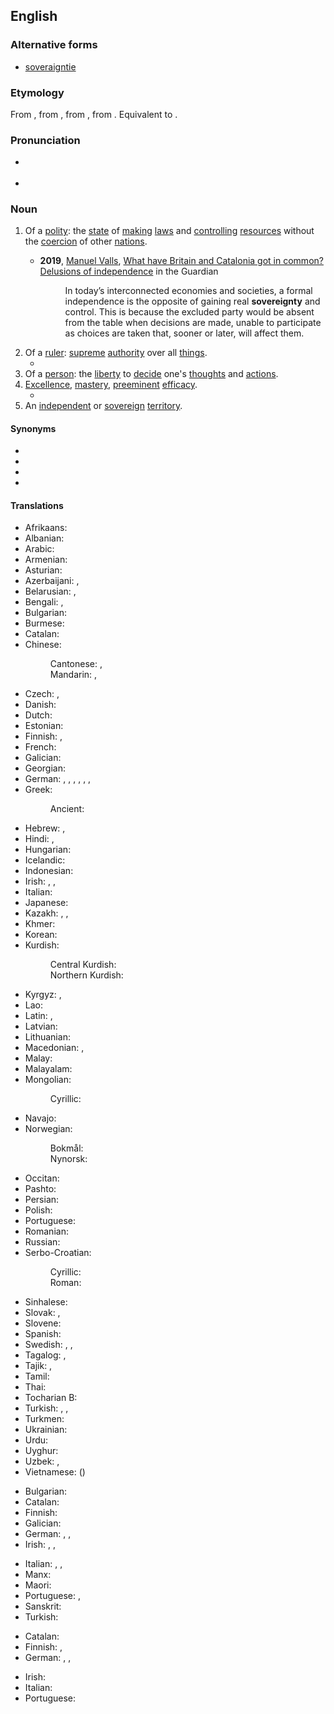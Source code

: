 ==English==
{{wikipedia}}

===Alternative forms===
* [[soveraigntie]] {{q|archaic}}

===Etymology===
From {{inh|en|enm|sovereynte}}, from {{der|en|xno|sovereyneté}}, from {{der|en|fro|souveraineté}}, from {{m|fro|soverain}}. Equivalent to {{af|en|sovereign|-ty}}.

===Pronunciation===
* {{a|RP}} {{IPA|en|/ˈsɒv.ɹən.ti/|/ˈsɒv.ɹɪn.ti/}}
* {{audio|en|LL-Q1860 (eng)-Vealhurl-sovereignty.wav|Audio (RP)}}

===Noun===
{{en-noun|~}}

# Of a [[polity]]: the [[state#Noun|state]] of [[make#Verb|making]] [[law]]s and [[control#Verb|controlling]] [[resource#Noun|resources]] without the [[coercion]] of other [[nation]]s.
#: {{synonyms|en|autarchy|independence|nationality|nationhood}}
#* '''2019''', [[w:Manuel Valls|Manuel Valls]], [https://www.theguardian.com/commentisfree/2019/mar/07/brexit-catalonia-brexit-independence-leads-to-loss-of-sovereignty What have Britain and Catalonia got in common? Delusions of independence] in the Guardian
#*: In today’s interconnected economies and societies, a formal independence is the opposite of gaining real '''sovereignty''' and control. This is because the excluded party would be absent from the table when decisions are made, unable to participate as choices are taken that, sooner or later, will affect them.
# Of a [[ruler]]: [[supreme]] [[authority]] over all [[thing]]s.
#* {{RQ:Shakespeare King John|act=II|scene=ii|page=8|column=2|passage=But Fortune, oh, / She is corrupted, chang’d, and wonne from thee, / Sh’adulterates hourely with thine Vnckle ''[[w:John, King of England|Iohn]]'', / And with her golden hand hath pluckt on France / To tread downe faire reſpect of '''Soueraigntie''', / And made his Maieſtie the bawd to theirs.}}
# Of a [[person]]: the [[liberty]] to [[decide]] one's [[thought#Noun|thoughts]] and [[action#Noun|actions]].
# [[excellence|Excellence]], [[mastery]], [[preeminent]] [[efficacy]].
#* {{RQ:Marlowe Tamburlaine|1|II|i|url=https://books.google.com/books?id=0HFGOmnsvAMC&pg=PP29|[His head,] Wherein by curious '''ſoueraigntie''' of Art,<br>Are fixt his piercing inſtruments of ſight:<br>Whose fiery circles beare encompaſſed<br>A heauen of heauenly bodies in their Spheares:}}
# An [[independent]] or [[sovereign]] [[territory]].

====Synonyms====
* {{l|en|sovereigndom}}
* {{l|en|sovereignhood}}
* {{l|en|sovereignness}}
* {{l|en|sovereignship}}

====Translations====
{{trans-top|of a nation: state of making laws and controlling resources without the coercion of other nations}}
* Afrikaans: {{t|af|soewereiniteit}}
* Albanian: {{t+|sq|sovranitet|m}}
* Arabic: {{t|ar|سِيَادَة|f}}
* Armenian: {{t+|hy|ինքնիշխանություն}}
* Asturian: {{t|ast|soberanía|f}}
* Azerbaijani: {{t|az|suverenlik}}, {{t+|az|müstəqillik}}
* Belarusian: {{t+|be|суверэнітэ́т|m}}, {{t|be|сувэрэнітэ́т|m}} {{qualifier|Taraškievica}}
* Bengali: {{t|bn|প্রভুত্ব}}, {{t|bn|সার্বভৌমত্ব}}
* Bulgarian: {{t|bg|суверените́т|m}}
* Burmese: {{t+|my|အချုပ်အခြာအာဏာ}}
* Catalan: {{t+|ca|sobirania|f}}
* Chinese:
*: Cantonese: {{t|yue|主權}}, {{t|yue|主权|tr=zyu2 kyun4}}
*: Mandarin: {{t+|cmn|主權}}, {{t+|cmn|主权|tr=zhǔquán}}
* Czech: {{t|cs|svrchovanost|f}}, {{t|cs|suverenita|f}}
* Danish: {{t|da|suverænitet|c}}
* Dutch: {{t+|nl|soevereiniteit|f}}
* Estonian: {{t|et|suveräänsus}}
* Finnish: {{t+|fi|suvereenisuus}}, {{t+|fi|suvereniteetti}}
* French: {{t+|fr|souveraineté|f}}
* Galician: {{t+|gl|soberanía|f}}
* Georgian: {{t|ka|სუვერენიტეტი}}
* German: {{t+|de|Souveränität|f}}, {{t+|de|Hoheit|f}}, {{t+|de|Eigenständigkeit|f}}, {{t|de|Landeshoheit|f}}, {{t+|de|Eigenstaatlichkeit|f}}, {{t+|de|Hoheitsgewalt|f}}, {{t+|de|Oberhoheit|f}}
* Greek: {{t+|el|κυριαρχία|f}}
*: Ancient: {{t|grc|ἀρχή|f}}
* Hebrew: {{t|he|ריבונות|f|alt=ריבונות \ רִבּוֹנוּת|tr=ribonút}}, {{t|he|סוּבֶרֶנִיּוּת|f|tr=suvereniyút}}
* Hindi: {{t|hi|संप्रभुता|f}}, {{t+|hi|प्रभुता|f}}
* Hungarian: {{t+|hu|szuverenitás}}
* Icelandic: {{t+|is|fullveldi|n}}
* Indonesian: {{t+|id|kedaulatan}}
* Irish: {{t|ga|ardcheannas|m}}, {{t|ga|ceannas|m}}, {{t|ga|flaithiúnas|m}}
* Italian: {{t+|it|sovranità|f}}
* Japanese: {{t+|ja|主権|tr=しゅけん, shuken}}
* Kazakh: {{t|kk|егемендік}}, {{t|kk|суверенитет}}, {{t|kk|егеменділік}}
* Khmer: {{t+|km|អធិបតេយ្យ}}
* Korean: {{t+|ko|주권(主權)}}
* Kurdish:
*: Central Kurdish: {{t|ckb|فەرمان ڕەوایی}}
*: Northern Kurdish: {{t+|kmr|serwerî}}
{{trans-mid}}
* Kyrgyz: {{t+|ky|суверенитет}}, {{t|ky|эгемендүүлүк}}
* Lao: {{t|lo|ອະທິປະໄຕ}}
* Latin: {{t|la|summus imperii|m}}, {{t+|la|principatus|m}}
* Latvian: {{t|lv|suverenitāte|f}}
* Lithuanian: {{t+|lt|suverenitetas|m}}
* Macedonian: {{t|mk|сувереност|f}}, {{t|mk|суверените́т|m}}
* Malay: {{t|ms|kedaulatan}}
* Malayalam: {{t|ml|സർവ്വാധികാരം}}
* Mongolian:
*: Cyrillic: {{t|mn|суверенитет}}
* Navajo: {{t|nv|akʼídádéestʼį́į́ʼ}}
* Norwegian:
*: Bokmål: {{t+|nb|suverenitet|m}}
*: Nynorsk: {{t|nn|suverenitet|m}}
* Occitan: {{t|oc|sobeiranetat|f}}
* Pashto: {{t+|ps|حاکميت|m|tr=hākemyat}}
* Persian: {{t+|fa|حاکمیت|tr=hâkemiyyat}}
* Polish: {{t+|pl|suwerenność|f}}
* Portuguese: {{t+|pt|soberania|f}}
* Romanian: {{t+|ro|suveranitate|f}}
* Russian: {{t+|ru|суверените́т|m}}
* Serbo-Croatian:
*: Cyrillic: {{t|sh|суверенѝте̄т|m}}
*: Roman: {{t+|sh|suverenìtēt|m}}
* Sinhalese: {{t|si|ස්වාධිපත්‍යය}}
* Slovak: {{t|sk|zvrchovanosť|f}}, {{t|sk|suverenita|f}}
* Slovene: {{t|sl|suverenost|f}}
* Spanish: {{t+|es|soberanía|f}}
* Swedish: {{t+|sv|självständighet|c}}, {{t+|sv|oavhängighet|c}}, {{t+|sv|suveränitet|c}}
* Tagalog: {{t|tl|kahigpunuan}}, {{t|tl|soberanya}}
* Tajik: {{t|tg|ҳокимият}}, {{t+|tg|истиқлолият}}
* Tamil: {{t+|ta|இறைமை}}
* Thai: {{t+|th|อธิปไตย}}
* Tocharian B: {{t|txb|kamartāññe}}
* Turkish: {{t+|tr|egemenlik}}, {{t+|tr|hükümranlık}}, {{t+|tr|hâkimiyet}}
* Turkmen: {{t|tk|suwerenitet}}
* Ukrainian: {{t+|uk|сувереніте́т|m}}
* Urdu: {{t|ur|حاکِمِیَّت|f|tr=hākimiyyat}}
* Uyghur: {{t|ug|ئىگىلىك ھوقۇقى}}
* Uzbek: {{t+|uz|suverenitet}}, {{t+|uz|mustaqillik}}
* Vietnamese: {{t+|vi|chủ quyền}} ({{t|vi|主權}})
{{trans-bottom}}

{{trans-top|of a ruler: supreme authority over all things}}
* Bulgarian: {{t|bg|[[абсолютен|абсолю́тна]] [[власт]]|f}}
* Catalan: {{t+|ca|sobirania|f}}
* Finnish: {{t|fi|yksinvaltius}}
* Galician: {{t+|gl|soberanía|f}}
* German: {{t+|de|Souveränität|f}}, {{t+|de|Oberherrschaft|f}}, {{t|de|höchste Gewalt|f}}
* Irish: {{t|ga|ardcheannas|m}}, {{t|ga|flaitheas|m}} {{qualifier|religion}}, {{t|ga|flaithiúnas|m}} {{qualifier|politics}}
{{trans-mid}}
* Italian: {{t+|it|onnipotenza|f}}, {{t|it|[[pieno]] [[controllo]]}}, {{t+|it|padronanza|f}}
* Manx: {{t|gv|ard-reeriaght|f}}
* Maori: {{t|mi|rangatiratanga}}
* Portuguese: {{t+|pt|autoridade|f}}, {{t+|pt|soberania|f}}
* Sanskrit: {{t+|sa|राज्य|n}}
* Turkish: {{t|tr|mutlak güç}}
{{trans-bottom}}

{{trans-top|of a person: liberty to decide one's thoughts and actions}}
* Catalan: {{t+|ca|sobirania|f}}
* Finnish: {{t+|fi|yksilönvapaus}}, {{t+|fi|suvereniteetti}}
* German: {{t+|de|Souveränität|f}}, {{t+|de|Eigenständigkeit|f}}, {{t+|de|Selbstbestimmung|f}}
{{trans-mid}}
* Irish: {{t|ga|ceannas|m}}
* Italian: {{t+|it|arbitrio|m}}
* Portuguese: {{t+|pt|arbítrio|m}}
{{trans-bottom}}

{{topics|en|Government}}